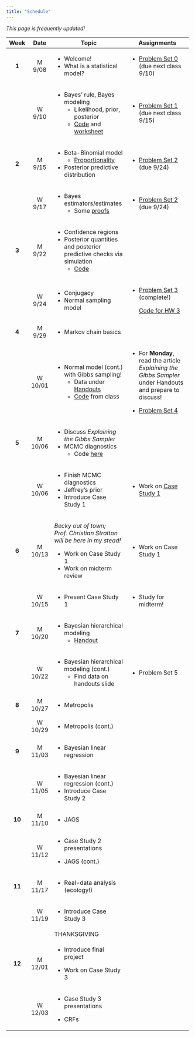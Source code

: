 ```yaml
---
title: "Schedule"
---
```


*This page is frequently updated!*

+---------+---------+-------------------------------------------------------------------------------------------------+------------------------------------------------------------------------------------------------------------+
| Week    | Date    | Topic                                                                                           | Assignments                                                                                                |
+:=======:+:=======:+=================================================================================================+============================================================================================================+
| **1**   | M 9/08  | -   Welcome!                                                                                    | -   [Problem Set 0](homework/review.pdf) (due next class 9/10)                                             |
|         |         | -   What is a statistical model?                                                                |                                                                                                            |
+---------+---------+-------------------------------------------------------------------------------------------------+------------------------------------------------------------------------------------------------------------+
|         | W 9/10  | -   Bayes' rule, Bayes modeling                                                                 | -   [Problem Set 1](homework/412_hw1.pdf) (due next class 9/15)                                            |
|         |         |     -   Likelihood, prior, posterior                                                            |                                                                                                            |
|         |         |     -   [Code](code/binom_discrete_prior.qmd) and [worksheet](handouts/binom_prob_discrete.pdf) |                                                                                                            |
+---------+---------+-------------------------------------------------------------------------------------------------+------------------------------------------------------------------------------------------------------------+
| **2**   | M 9/15  | -   Beta-Binomial model                                                                         | -   [Problem Set 2](homework/412_hw2.pdf) (due 9/24)                                                       |
|         |         |     -   [Proportionality](code/proportionality.qmd)                                             |                                                                                                            |
|         |         | -   Posterior predictive distribution                                                           |                                                                                                            |
+---------+---------+-------------------------------------------------------------------------------------------------+------------------------------------------------------------------------------------------------------------+
|         | W 9/17  | -   Bayes estimators/estimates                                                                  | -   [Problem Set 2](homework/412_hw2.pdf) (due 9/24)                                                       |
|         |         |     -   Some [proofs](handouts/bayes_est.qmd)                                                   |                                                                                                            |
+---------+---------+-------------------------------------------------------------------------------------------------+------------------------------------------------------------------------------------------------------------+
| **3**   | M 9/22  | -   Confidence regions                                                                          |                                                                                                            |
|         |         | -   Posterior quantities and posterior predictive checks via simulation                         |                                                                                                            |
|         |         |     -   [Code](code/post_pred_checks.qmd)                                                       |                                                                                                            |
+---------+---------+-------------------------------------------------------------------------------------------------+------------------------------------------------------------------------------------------------------------+
|         | W 9/24  | -   Conjugacy                                                                                   | -   [Problem Set 3](homework/412_hw3.pdf) (complete!)                                                      |
|         |         | -   Normal sampling model                                                                       |                                                                                                            |
|         |         |                                                                                                 |     [Code for HW 3](code/hpd_code.qmd)                                                                     |
+---------+---------+-------------------------------------------------------------------------------------------------+------------------------------------------------------------------------------------------------------------+
| **4**   | M 9/29  | -   Markov chain basics                                                                         |                                                                                                            |
+---------+---------+-------------------------------------------------------------------------------------------------+------------------------------------------------------------------------------------------------------------+
|         | W 10/01 | -   Normal model (cont.) with Gibbs sampling!                                                   | -   For **Monday**, read the article *Explaining the Gibbs Sampler* under Handouts and prepare to discuss! |
|         |         |     -   Data under [Handouts](handouts.qmd)                                                     |                                                                                                            |
|         |         |     -   [Code](code/gibbs_normal_model_walkthrough.qmd) from class                              | -   [Problem Set 4](homework/412_hw4.pdf)                                                                  |
+---------+---------+-------------------------------------------------------------------------------------------------+------------------------------------------------------------------------------------------------------------+
| **5**   | M 10/06 | -   Discuss *Explaining the Gibbs Sampler*                                                      |                                                                                                            |
|         |         | -   MCMC diagnostics                                                                            |                                                                                                            |
|         |         |     -   Code [here](code/mixture_normals.qmd)                                                   |                                                                                                            |
+---------+---------+-------------------------------------------------------------------------------------------------+------------------------------------------------------------------------------------------------------------+
|         | W 10/06 | -   Finish MCMC diagnostics                                                                     | -   Work on [Case Study 1](case_study.qmd)                                                                 |
|         |         | -   Jeffrey's prior                                                                             |                                                                                                            |
|         |         | -   Introduce Case Study 1                                                                      |                                                                                                            |
+---------+---------+-------------------------------------------------------------------------------------------------+------------------------------------------------------------------------------------------------------------+
| **6**   | M 10/13 | *Becky out of town; Prof. Christian Stratton will be here in my stead!*                         | -   Work on Case Study 1                                                                                   |
|         |         |                                                                                                 |                                                                                                            |
|         |         | -   Work on Case Study 1                                                                        |                                                                                                            |
|         |         | -   Work on midterm review                                                                      |                                                                                                            |
+---------+---------+-------------------------------------------------------------------------------------------------+------------------------------------------------------------------------------------------------------------+
|         | W 10/15 | -   Present Case Study 1                                                                        | -   Study for midterm!                                                                                     |
+---------+---------+-------------------------------------------------------------------------------------------------+------------------------------------------------------------------------------------------------------------+
| **7**   | M 10/20 | -   Bayesian hierarchical modeling                                                              |                                                                                                            |
|         |         |     -   [Handout](code/hierarchical_normal_schools.qmd)                                         |                                                                                                            |
+---------+---------+-------------------------------------------------------------------------------------------------+------------------------------------------------------------------------------------------------------------+
|         | W 10/22 | -   Bayesian hierarchical modeling (cont.)                                                      | -   Problem Set 5                                                                                          |
|         |         |     -   Find data on handouts slide                                                             |                                                                                                            |
+---------+---------+-------------------------------------------------------------------------------------------------+------------------------------------------------------------------------------------------------------------+
| **8**   | M 10/27 | -   Metropolis                                                                                  |                                                                                                            |
+---------+---------+-------------------------------------------------------------------------------------------------+------------------------------------------------------------------------------------------------------------+
|         | W 10/29 | -   Metropolis (cont.)                                                                          |                                                                                                            |
+---------+---------+-------------------------------------------------------------------------------------------------+------------------------------------------------------------------------------------------------------------+
| **9**   | M 11/03 | -   Bayesian linear regression                                                                  |                                                                                                            |
+---------+---------+-------------------------------------------------------------------------------------------------+------------------------------------------------------------------------------------------------------------+
|         | W 11/05 | -   Bayesian linear regression (cont.)                                                          |                                                                                                            |
|         |         | -   Introduce Case Study 2                                                                      |                                                                                                            |
+---------+---------+-------------------------------------------------------------------------------------------------+------------------------------------------------------------------------------------------------------------+
| **10**  | M 11/10 | -   JAGS                                                                                        |                                                                                                            |
+---------+---------+-------------------------------------------------------------------------------------------------+------------------------------------------------------------------------------------------------------------+
|         | W 11/12 | -   Case Study 2 presentations                                                                  |                                                                                                            |
|         |         |                                                                                                 |                                                                                                            |
|         |         | -   JAGS (cont.)                                                                                |                                                                                                            |
+---------+---------+-------------------------------------------------------------------------------------------------+------------------------------------------------------------------------------------------------------------+
| **11**  | M 11/17 | -   Real-data analysis (ecology!)                                                               |                                                                                                            |
+---------+---------+-------------------------------------------------------------------------------------------------+------------------------------------------------------------------------------------------------------------+
|         | W 11/19 | -   Introduce Case Study 3                                                                      |                                                                                                            |
+---------+---------+-------------------------------------------------------------------------------------------------+------------------------------------------------------------------------------------------------------------+
|         |         | THANKSGIVING                                                                                    |                                                                                                            |
+---------+---------+-------------------------------------------------------------------------------------------------+------------------------------------------------------------------------------------------------------------+
| **12**  | M 12/01 | -   Introduce final project                                                                     |                                                                                                            |
|         |         |                                                                                                 |                                                                                                            |
|         |         | -   Work on Case Study 3                                                                        |                                                                                                            |
+---------+---------+-------------------------------------------------------------------------------------------------+------------------------------------------------------------------------------------------------------------+
|         | W 12/03 | -   Case Study 3 presentations                                                                  |                                                                                                            |
|         |         |                                                                                                 |                                                                                                            |
|         |         | -   CRFs                                                                                        |                                                                                                            |
+---------+---------+-------------------------------------------------------------------------------------------------+------------------------------------------------------------------------------------------------------------+
